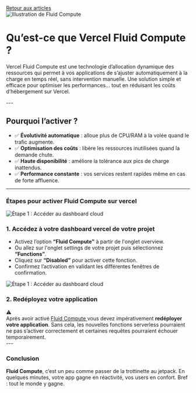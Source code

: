 
<MdxLayout>

<a href="https://www.webcreatis.fr/blog" className="buttonAction">
    Retour aux articles
</a>

<div className="w-full h-28 flex justify-center my-8">
<Image 
  src="/images/thumbnails/fluid-compute-by-vercel.webp" 
  alt="Illustration de Fluid Compute" 
  width={1300} 
  height={300} 
  className='w-full object-cover'
/>
</div>

# Qu’est-ce que Vercel Fluid Compute ?


<p>Vercel Fluid Compute est une technologie d’allocation dynamique des ressources qui permet à vos applications de s’ajuster automatiquement à la charge en temps réel, sans intervention manuelle.
Une solution simple et efficace pour optimiser les performances… tout en réduisant les coûts d’hébergement sur Vercel.</p>
---

## Pourquoi l’activer ?

- ✅ **<span className="text-green font-bold pl-5">Évolutivité automatique</span>** : alloue plus de CPU/RAM à la volée quand le trafic augmente.
- ✅  **<span className="text-green font-bold pl-5">Optimisation des coûts</span>** : libère les ressources inutilisées quand la demande chute.
- ✅  **<span className="text-green font-bold pl-5">Haute disponibilité</span>** : améliore la tolérance aux pics de charge inattendus.
- ✅  **<span className="text-green font-bold pl-5">Performance constante</span>** : vos services restent rapides même en cas de forte affluence.

---

### Étapes pour activer Fluid Compute sur vercel

<Image 
  src="/images/thumbnails/fluid-compute-vercel-etape-1.webp" 
  alt="Étape 1 : Accéder au dashboard cloud" 
  width={1100} 
  height={300} 
  className="object-cover rounded-lg pt-5"
/>

### 1. Accédez à votre dashboard vercel de votre projet

- Activez l’option **<span className="text-green font-bold">“Fluid Compute”</span>** à partir de l'onglet overview.
- Ou allez sur l'onglet settings de votre projet puis sélectionnez **<span className="text-green font-bold">“Functions”</span>**.
- Cliquez sur **<span className="text-green font-bold">“Disabled”</span>** pour activer cette fonction.
- Confirmez l’activation en validant les différentes fenêtres de confirmation.


<Image 
  src="/images/thumbnails/fluid-compute-activation-settings.webp" 
  alt="Étape 1 : Accéder au dashboard cloud" 
  width={1000} 
  height={750}
  className='w-full object-cover'
/>


### 2. Redéployez votre application


  <div className="flex space-x-2 items-center gap-5">
    <span className="text-2xl">⚠️</span>
      <div className='font-raleway font-normal'>
        Après avoir activé <a href="https://vercel.com/fluid" className="buttonAction">
    Fluid Compute
</a>vous devez impérativement <strong className="text-green font-bold text-base">redéployer votre application</strong>. 
        Sans cela, les nouvelles fonctions serverless pourraient ne pas s’activer correctement et certaines requêtes pourraient échouer temporairement.
      </div>

  </div>
---


### Conclusion

**<span className="text-green font-bold text-base">Fluid Compute</span>**, c’est un peu comme passer de la trottinette au jetpack.
En quelques minutes, votre app gagne en réactivité, vos users en confort. Bref : tout le monde y gagne.




</MdxLayout>
